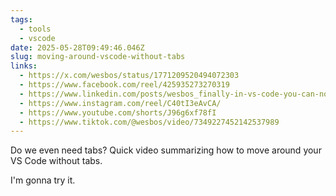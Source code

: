 ```yaml
---
tags:
  - tools
  - vscode
date: 2025-05-28T09:49:46.046Z
slug: moving-around-vscode-without-tabs
links:
  - https://x.com/wesbos/status/1771209520494072303
  - https://www.facebook.com/reel/425935273270319
  - https://www.linkedin.com/posts/wesbos_finally-in-vs-code-you-can-now-tear-off-activity-7138942419185672192-k-s7/
  - https://www.instagram.com/reel/C40tI3eAvCA/
  - https://www.youtube.com/shorts/J96g6xf78fI
  - https://www.tiktok.com/@wesbos/video/7349227452142537989
---
```


Do we even need tabs? Quick video summarizing how to move around your VS Code without tabs. 

I'm gonna try it.
